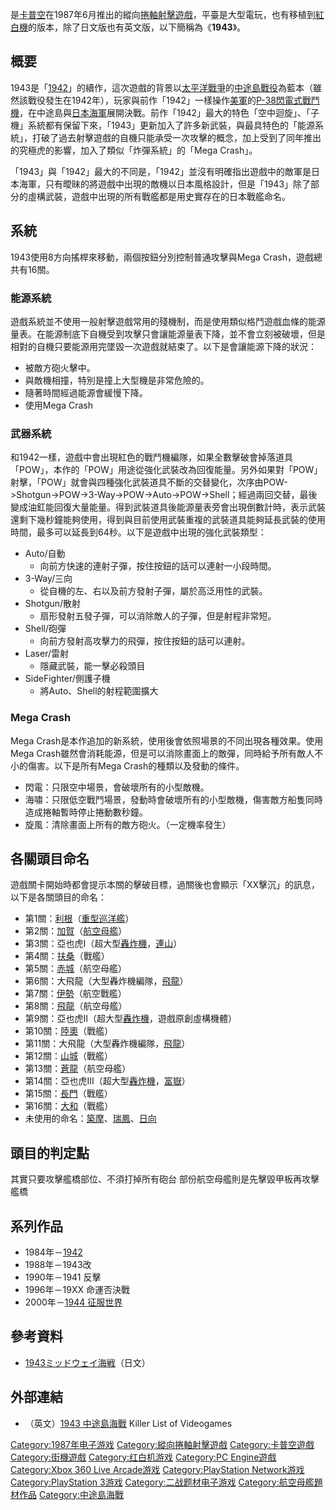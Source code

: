 {{refimprove|time=2015-04-29T14:23:00+00:00}}
{{NoteTA
| G1=Games
}}
{{Infobox VG
|title= 1943 中途島海戰
|japanese=1943 ミッドウェイ海戦
|english=1943 The Battle of Midway
|image= File:1943 The Battle of Midway Logo.svg
|caption= 
|developer= [[卡普空|卡普空]]
|publisher= 卡普空
|designer= [[岡本吉起|岡本吉起]]
|series= 1942系列
|engine= 
|released= '''大型電玩'''{{Vgrelease|JP|1987年6月}}'''紅白機'''{{Vgrelease|JP|1988年6月20日}}
|genre= 縱向捲軸射擊
|modes= 一至二人同時遊戲
|platforms= [[大型電玩|大型電玩]]、[[紅白機|紅白機]]
}}

{{vgname|1943 中途島海戰|ja=1943 ミッドウェイ海戦|en=1943 The Battle of Midway}}是[[卡普空|卡普空]]在1987年6月推出的縱向[[捲軸射擊遊戲|捲軸射擊遊戲]]，平臺是大型電玩，也有移植到[[紅白機|紅白機]]的版本，除了日文版也有英文版，以下簡稱為《'''1943'''》。

== 概要 ==
1943是「[[1942_(遊戲)|1942]]」的續作，這次遊戲的背景以[[太平洋戰爭|太平洋戰爭]]的[[中途島戰役|中途島戰役]]為藍本（雖然該戰役發生在1942年），玩家與前作「1942」一樣操作[[美軍|美軍]]的[[P-38閃電式戰鬥機|P-38閃電式戰鬥機]]，在中途島與[[日本海軍|日本海軍]]展開決戰。前作「1942」最大的特色「空中迴旋」、「子機」系統都有保留下來，「1943」更新加入了許多新武裝，與最具特色的「能源系統」，打破了過去射擊遊戲的自機只能承受一次攻擊的概念，加上受到了同年推出的究極虎的影響，加入了類似「炸彈系統」的「Mega Crash」。

「1943」與「1942」最大的不同是，「1942」並沒有明確指出遊戲中的敵軍是日本海軍，只有曖昧的將遊戲中出現的敵機以日本風格設計，但是「1943」除了部分的虛構武裝，遊戲中出現的所有戰艦都是用史實存在的日本戰艦命名。

== 系統 ==
1943使用8方向搖桿來移動，兩個按鈕分別控制普通攻擊與Mega Crash，遊戲總共有16關。

=== 能源系統 ===
遊戲系統並不使用一般射擊遊戲常用的殘機制，而是使用類似格鬥遊戲血條的能源量表。在能源制底下自機受到攻擊只會讓能源量表下降，並不會立刻被破壞，但是相對的自機只要能源用完墜毀一次遊戲就結束了。以下是會讓能源下降的狀況：
* 被敵方砲火擊中。
* 與敵機相撞，特別是撞上大型機是非常危險的。
* 隨著時間經過能源會緩慢下降。
* 使用Mega Crash

=== 武器系統 ===
和1942一樣，遊戲中會出現紅色的戰鬥機編隊，如果全數擊破會掉落道具「POW」，本作的「POW」用途從強化武裝改為回復能量。另外如果對「POW」射擊，「POW」就會與四種強化武裝道具不斷的交替變化，次序由POW->Shotgun->POW->3-Way->POW->Auto->POW->Shell；經過兩回交替，最後變成油釭能回復大量能量。得到武裝道具後能源量表旁會出現倒數計時，表示武裝還剩下幾秒鐘能夠使用，得到與目前使用武裝重複的武裝道具能夠延長武裝的使用時間，最多可以延長到64秒。以下是遊戲中出現的強化武裝類型：
* Auto/自動
** 向前方快速的連射子彈，按住按鈕的話可以連射一小段時間。
* 3-Way/三向
** 從自機的左、右以及前方發射子彈，屬於高泛用性的武裝。
* Shotgun/散射
** 扇形發射五發子彈，可以消除敵人的子彈，但是射程非常短。
* Shell/砲彈
** 向前方發射高攻擊力的飛彈，按住按鈕的話可以連射。
* Laser/雷射
** 隱藏武裝，能一擊必殺頭目
* SideFighter/側護子機
** 將Auto、Shell的射程範圍擴大

=== Mega Crash ===
Mega Crash是本作追加的新系統，使用後會依照場景的不同出現各種效果。使用Mega Crash雖然會消耗能源，但是可以消除畫面上的敵彈，同時給予所有敵人不小的傷害。以下是所有Mega Crash的種類以及發動的條件。
* 閃電：只限空中場景，會破壞所有的小型敵機。
* 海嘯：只限低空戰鬥場景，發動時會破壞所有的小型敵機，傷害敵方船隻同時造成捲軸暫時停止捲動數秒鐘。
* 旋風：清除畫面上所有的敵方砲火。（一定機率發生）

== 各關頭目命名 ==
遊戲關卡開始時都會提示本關的擊破目標，過關後也會顯示「XX擊沉」的訊息，以下是各關頭目的命名：
* 第1關：[[利根號重巡洋艦|利根]]（[[重型巡洋艦|重型巡洋艦]]）
* 第2關：[[加賀號航空母艦|加賀]]（[[航空母艦|航空母艦]]）
* 第3關：亞也虎I（超大型[[轟炸機|轟炸機]]，[[連山轟炸機|連山]]）
* 第4關：[[扶桑級戰艦|扶桑]]（戰艦）
* 第5關：[[赤城號航空母艦|赤城]]（航空母艦）
* 第6關：大飛龍（大型轟炸機編隊，[[四式重型轟炸機|飛龍]]）
* 第7關：[[伊勢號戰艦|伊勢]]（航空戰艦）
* 第8關：[[飛龍號航空母艦|飛龍]]（航空母艦）
* 第9關：亞也虎II（超大型[[轟炸機|轟炸機]]，遊戲原創虛構機體）
* 第10關：[[陸奧號戰艦|陸奧]]（戰艦）
* 第11關：大飛龍（大型轟炸機編隊，[[四式重型轟炸機|飛龍]]）
* 第12關：[[山城號戰艦|山城]]（戰艦）
* 第13關：[[蒼龍號航空母艦|蒼龍]]（航空母艦）
* 第14關：亞也虎III（超大型[[轟炸機|轟炸機]]，[[富嶽轟炸機|富嶽]]）
* 第15關：[[長門號戰艦|長門]]（戰艦）
* 第16關：[[大和號戰艦|大和]]（戰艦）
* 未使用的命名：[[築摩號重巡洋艦|築摩]]、[[瑞鳳號航空母艦|瑞鳳]]、[[日向號戰艦|日向]]

== 頭目的判定點 ==
其實只要攻擊艦橋部位、不須打掉所有砲台
部份航空母艦則是先擊毀甲板再攻擊艦橋

== 系列作品 ==
* 1984年－[[1942_(游戏)|1942]]
* 1988年－1943改
* 1990年－1941 反擊
* 1996年－19XX 命運否決戰
* 2000年－[[1944_征服世界|1944 征服世界]]

== 參考資料 ==
* [http://www.geocities.co.jp/Playtown/3006/review/1943.html 1943ミッドウェイ海戦]{{Wayback|url=http://www.geocities.co.jp/Playtown/3006/review/1943.html |date=20190201052257 }}（日文）

== 外部連結 ==
* （英文）[http://www.klov.com/game_detail.php?game_id=6769 1943 中途島海戰]{{Wayback|url=http://www.klov.com/game_detail.php?game_id=6769 |date=20100131035245 }} Killer List of Videogames

{{DEFAULTSORT:1943}}
[[Category:1987年电子游戏|Category:1987年电子游戏]]
[[Category:縱向捲軸射擊遊戲|Category:縱向捲軸射擊遊戲]]
[[Category:卡普空遊戲|Category:卡普空遊戲]]
[[Category:街機遊戲|Category:街機遊戲]]
[[Category:红白机游戏|Category:红白机游戏]]
[[Category:PC_Engine遊戲|Category:PC Engine遊戲]]
[[Category:Xbox_360_Live_Arcade游戏|Category:Xbox 360 Live Arcade游戏]]
[[Category:PlayStation_Network游戏|Category:PlayStation Network游戏]]
[[Category:PlayStation_3游戏|Category:PlayStation 3游戏]]
[[Category:二战题材电子游戏|Category:二战题材电子游戏]]
[[Category:航空母艦題材作品|Category:航空母艦題材作品]]
[[Category:中途島海戰|Category:中途島海戰]]